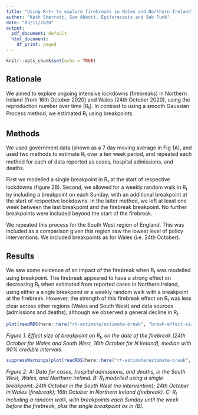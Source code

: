 ```yaml
---
title: "Using R~t~ to explore firebreaks in Wales and Northern Ireland"
author: "Kath Sherratt, Sam Abbott, Epiforecasts and Seb Funk"
date: "03/11/2020"
output:
  pdf_document: default
  html_document:
    df_print: paged
---
```


```r
knitr::opts_chunk$set(echo = TRUE)
```

## Rationale

We aimed to explore ongoing intensive lockdowns (firebreaks) in Northern Ireland (from 16th October 2020) and Wales (24th October 2020), using the reproduction number over time (R~t~). In contrast to using a smooth Gaussian Process method, we estimated R~t~ using breakpoints.

## Methods

We used government data (shown as a 7 day moving average in Fig 1A), and used two methods to estimate R~t~ over a ten week period, and repeated each method for each of data reported as cases, hospital admissions, and deaths.

First we modelled a single breakpoint in R~t~ at the start of respective lockdowns (figure 2B). Second, we allowed for a weekly random walk in R~t~ by including a breakpoint on each Sunday, with an additional breakpoint at the start of respective lockdowns. In the latter method, we left at least one week between the last breakpoint and the firebreak breakpoint. No further breakpoints were included beyond the start of the firebreak.

We repeated this process for the South West region of England. This was included as a comparison given this region saw the lowest level of policy interventions. We included breakpoints as for Wales (i.e. 24th October).

## Results

We saw some evidence of an impact of the firebreak when R~t~ was modelled using breakpoint. The firebreak appeared to have a strong effect on decreasing R~t~ when estimated from reported cases in Northern Ireland, using either a single breakpoint or a weekly random walk with a breakpoint at the firebreak. However, the strength of this firebreak effect on R~t~ was less clear across other regions (Wales and South West) and data sources (admissions and deaths), although we observed a general decline in R~t~.

```r
plot(readRDS(here::here("rt-estimate/estimate-break", "break-effect-size.rds")))
```

*Figure 1. Effect size of breakpoint on R~t~, on the date of the firebreak (24th October for Wales and South West, 16th October for N Ireland), median with 90% credible intervals.*

```r
suppressWarnings(plot(readRDS(here::here("rt-estimate/estimate-break", "sw-wales-ni.rds"))))
```

*Figure 2. A: Data for cases, hospital admissions, and deaths, in the South West, Wales, and Northern Ireland. B: R~t~ modelled using a single breakpoint: 24th October in the South West (no intervention); 24th October in Wales (firebreak); 16th October in Northern Ireland (firebreak). C: R~t~ including a random walk, with breakpoints each Sunday until the week before the firebreak, plus the single breakpoint as in (B).*
